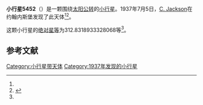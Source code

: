 {{Infobox planet
| bgcolour = #FFFFC0
| name = 5452
| symbol = 
| image = 
| caption = 
| discovery = yes
| discovery_ref = 
| discoverer = [[C._Jackson|C. Jackson]]
| discovery_site = [[约翰内斯堡|约翰内斯堡]] 
| discovered = 1937年7月5日
| designations = yes
| mp_name = 
| named_after = 
| alt_names = 1937 NN/ 1956 AR / 1973 GK1 / 1983 FD / 1987 SN / 1990 MD2
| mp_category = [[主带小行星|主带小行星]]
| orbit_ref = <ref name="a">[http://ssd.jpl.nasa.gov/sbdb.cgi?sstr=5452 5452] {{Wayback|url=http://ssd.jpl.nasa.gov/sbdb.cgi?sstr=5452 |date=20201124020726 }}，小行星數據庫瀏覽器（JPL Small-Body Database Browser）－[[美国国家航空航天局|美国国家航空航天局]]喷气推进实验室</ref>
| epoch = 2456400.5 (2013年4月18日更新)
| aphelion = {{convert|2.716705859154668|AU|km|3|abbr=on|lk=out}}
| perihelion = {{convert|1.726992454655926|AU|km|3|abbr=on}}
| semimajor = {{convert|2.221849156905297|AU|km|3|abbr=on}}
| eccentricity = 0.222722907
| period = 1209.679396 [[日|日]]<br />3.31[[儒略年|儒略年]]
| avg_speed = 
| inclination = 6.158254335762813
| asc_node = 299.8184284926693
| mean_anomaly = 
| arg_peri = 312.8318933328068
| satellites = 
| physical_characteristics = yes
| dimensions = 
| mass = 
| density = 
| surface_grav = 
| escape_velocity = 
| sidereal_day = 
| axial_tilt = 
| pole_ecliptic_lat = 
| pole_ecliptic_lon = 
| albedo = 
| temperatures= 
| temp_name1 = 
| mean_temp_1 = 
| max_temp_1 = 
| temp_name2 = 
| max_temp_2 = 
| spectral_type = 
| abs_magnitude = 312.8318933328068
}}

'''小行星5452'''（{{lang-en|5452}}）是一颗围绕[[太阳|太阳]][[公转|公转]]的[[小行星|小行星]]。1937年7月5日，[[C._Jackson|C. Jackson]]在约翰内斯堡发现了此天体<ref name="a" /><ref>{{cite news|title=小行星列表|url=http://cfa-www.harvard.edu/iau/lists/NumberedMPs.txt|accessdate=2013-07-08|newspaper=哈佛大学|archive-date=2008-05-17|archive-url=https://web.archive.org/web/20080517010638/http://cfa-www.harvard.edu/iau/lists/NumberedMPs.txt|dead-url=no}}</ref>。

这颗小行星的[[绝对星等|绝对星等]]为312.8318933328068等<ref name="a" />。

==参考文献==
{{reflist}}
{{Minor Planet Number|[[小行星5451|小行星5451]]|[[小行星5453|小行星5453]]}}

{{小天体}}

[[Category:小行星带天体|Category:小行星带天体]]
[[Category:1937年发现的小行星|Category:1937年发现的小行星]]

{{asteroid-stub}}